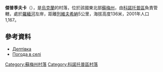 {{coord|51|1|18|N|33|6|58|E|scale:100000_region:UA|display=title}}

'''傑普季夫卡'''（{{lang-uk|Дептівка}}），是[[烏克蘭|烏克蘭]]的村落，位於該國東北部[[蘇梅州|蘇梅州]]，由[[科諾托普區|科諾托普區]]負責管轄，處於[[羅緬河|羅緬河]]左岸，距離[[列維夫希納|列維夫希納]]5公里，海拔高度136米，2001年人口1,167。

==參考資料==
*[http://w1.c1.rada.gov.ua/pls/z7502/A005?rdat1=02.02.2010&rf7571=29012 Дептівка]{{dead link|date=2017年11月 |bot=InternetArchiveBot |fix-attempted=yes }}
*[http://weather.in.ua/ua/symskaja/6540 Погода в селі ]

{{DEFAULTSORT:Дептівка}}
[[Category:蘇梅州村落|Category:蘇梅州村落]]
[[Category:科諾托普區村落|Category:科諾托普區村落]]


{{Sumy-geo-stub}}